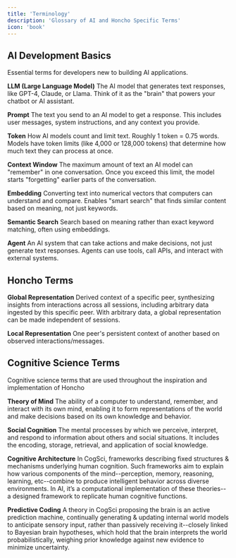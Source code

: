 ```yaml
--- 
title: 'Terminology'
description: 'Glossary of AI and Honcho Specific Terms' 
icon: 'book' 
---
```


## AI Development Basics

Essential terms for developers new to building AI applications.

**LLM (Large Language Model)**  The AI model that generates text responses,
like GPT-4, Claude, or Llama. Think of it as the "brain" that powers your
chatbot or AI assistant.

**Prompt**  The text you send to an AI model to get a response. This includes
user messages, system instructions, and any context you provide.

**Token**  How AI models count and limit text. Roughly 1 token = 0.75 words.
Models have token limits (like 4,000 or 128,000 tokens) that determine how much
text they can process at once.

**Context Window**  The maximum amount of text an AI model can "remember" in
one conversation. Once you exceed this limit, the model starts "forgetting"
earlier parts of the conversation.

**Embedding**  Converting text into numerical vectors that computers can
understand and compare. Enables "smart search" that finds similar content based
on meaning, not just keywords.

**Semantic Search**  Search based on meaning rather than exact keyword
matching, often using embeddings.

**Agent**  An AI system that can take actions and make decisions, not just
generate text responses. Agents can use tools, call APIs, and interact with
external systems.

## Honcho Terms

**Global Representation**  Derived context of a specific peer, synthesizing
insights from interactions across all sessions, including arbitrary data
ingested by this specific peer. With arbitrary data, a global representation
can be made independent of sessions.

**Local Representation**  One peer's persistent context of another based on
observed interactions/messages.

## Cognitive Science Terms

Cognitive science terms that are used throughout the inspiration and
implementation of Honcho

**Theory of Mind**  The ability of a computer to understand, remember, and
interact with its own mind, enabling it to form representations of the world
and make decisions based on its own knowledge and behavior.

**Social Cognition** The mental processes by which we perceive, interpret, and
respond to information about others and social situations. It includes the
encoding, storage, retrieval, and application of social knowledge.

**Cognitive Architecture** In CogSci, frameworks describing fixed structures & mechanisms underlying
human cognition. Such frameworks aim to explain how various components of the mind--perception, memory,
reasoning, learning, etc--combine to produce intelligent behavior across diverse environments. In
AI, it’s a computational implementation of these theories--a designed framework to replicate human
cognitive functions.

**Predictive Coding** A theory in CogSci proposing the brain is an active prediction machine,
continually generating & updating internal world models to anticipate sensory input, rather than
passively receiving it--closely linked to Bayesian brain hypotheses, which hold that the brain
interprets the world probabilistically, weighing prior knowledge against new evidence to minimize
uncertainty.
